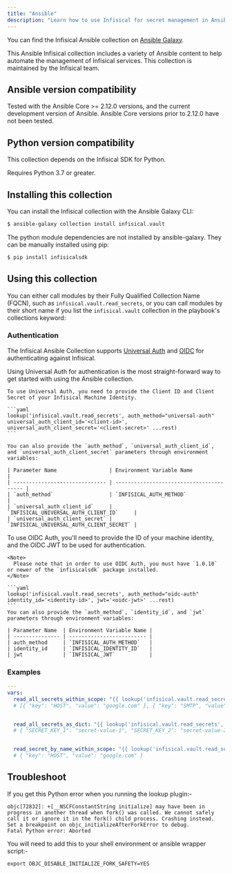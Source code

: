 ```yaml
---
title: "Ansible"
description: "Learn how to use Infisical for secret management in Ansible."
---
```


You can find the Infisical Ansible collection on [Ansible Galaxy](https://galaxy.ansible.com/ui/repo/published/infisical/vault/).


This Ansible Infisical collection includes a variety of Ansible content to help automate the management of Infisical services. This collection is maintained by the Infisical team.


## Ansible version compatibility
Tested with the Ansible Core >= 2.12.0 versions, and the current development version of Ansible. Ansible Core versions prior to 2.12.0 have not been tested.

## Python version compatibility
This collection depends on the Infisical SDK for Python.

Requires Python 3.7 or greater.

## Installing this collection
You can install the Infisical collection with the Ansible Galaxy CLI:

```bash 
$ ansible-galaxy collection install infisical.vault
```

The python module dependencies are not installed by ansible-galaxy. They can be manually installed using pip:
  
```bash
$ pip install infisicalsdk
```

## Using this collection

You can either call modules by their Fully Qualified Collection Name (FQCN), such as `infisical.vault.read_secrets`, or you can call modules by their short name if you list the `infisical.vault` collection in the playbook's collections keyword:

### Authentication

The Infisical Ansible Collection supports [Universal Auth](/documentation/platform/identities/universal-auth) and [OIDC](/documentation/platform/identities/oidc-auth/general) for authenticating against Infisical.


<AccordionGroup>
  <Accordion title="Universal Auth">
    Using Universal Auth for authentication is the most straight-forward way to get started with using the Ansible collection. 

    To use Universal Auth, you need to provide the Client ID and Client Secret of your Infisical Machine Identity.

    ```yaml
    lookup('infisical.vault.read_secrets', auth_method="universal-auth" universal_auth_client_id='<client-id>', universal_auth_client_secret='<client-secret>' ...rest)
    ```

    You can also provide the `auth_method`, `universal_auth_client_id`, and `universal_auth_client_secret` parameters through environment variables:

    | Parameter Name                 | Environment Variable Name                |
    | ------------------------------ | ---------------------------------------- |
    | `auth_method`                  | `INFISICAL_AUTH_METHOD`                  |
    | `universal_auth_client_id`     | `INFISICAL_UNIVERSAL_AUTH_CLIENT_ID`     |
    | `universal_auth_client_secret` | `INFISICAL_UNIVERSAL_AUTH_CLIENT_SECRET` |
  </Accordion>

  <Accordion title="OIDC Auth">
    To use OIDC Auth, you'll need to provide the ID of your machine identity, and the OIDC JWT to be used for authentication.

    <Note>
      Please note that in order to use OIDC Auth, you must have `1.0.10` or newer of the `infisicalsdk` package installed.
    </Note>

    ```yaml
    lookup('infisical.vault.read_secrets', auth_method="oidc-auth" identity_id='<identity-id>', jwt='<oidc-jwt>' ...rest)
    ```
    You can also provide the `auth_method`, `identity_id`, and `jwt` parameters through environment variables:

    | Parameter Name  | Environment Variable Name |
    | --------------- | ------------------------- |
    | auth_method     | `INFISICAL_AUTH_METHOD`   |
    | identity_id     | `INFISICAL_IDENTITY_ID`   |
    | jwt             | `INFISICAL_JWT`           |

  </Accordion>
</AccordionGroup>

### Examples

```yaml
---
vars:
  read_all_secrets_within_scope: "{{ lookup('infisical.vault.read_secrets', universal_auth_client_id='<>', universal_auth_client_secret='<>', project_id='<>', path='/', env_slug='dev', url='https://spotify.infisical.com') }}"
  # [{ "key": "HOST", "value": "google.com" }, { "key": "SMTP", "value": "gmail.smtp.edu" }]


  read_all_secrets_as_dict: "{{ lookup('infisical.vault.read_secrets', as_dict=True, universal_auth_client_id='<>', universal_auth_client_secret='<>', project_id='<>', path='/', env_slug='dev', url='https://spotify.infisical.com') }}"
  # { "SECRET_KEY_1": "secret-value-1", "SECRET_KEY_2": "secret-value-2" } -> Can be accessed as secrets.SECRET_KEY_1


  read_secret_by_name_within_scope: "{{ lookup('infisical.vault.read_secrets', universal_auth_client_id='<>', universal_auth_client_secret='<>', project_id='<>', path='/', env_slug='dev', secret_name='HOST', url='https://spotify.infisical.com') }}"
  # { "key": "HOST", "value": "google.com" }
```


## Troubleshoot 

<Accordion title="I'm getting a error related to objc[72832]: +[__NSCFConstantString initialize]">
  If you get this Python error when you running the lookup plugin:-

  ```
  objc[72832]: +[__NSCFConstantString initialize] may have been in progress in another thread when fork() was called. We cannot safely call it or ignore it in the fork() child process. Crashing instead. Set a breakpoint on objc_initializeAfterForkError to debug.
  Fatal Python error: Aborted
  ```

  You will need to add this to your shell environment or ansible wrapper script:-

  ```
  export OBJC_DISABLE_INITIALIZE_FORK_SAFETY=YES
  ```
</Accordion>

